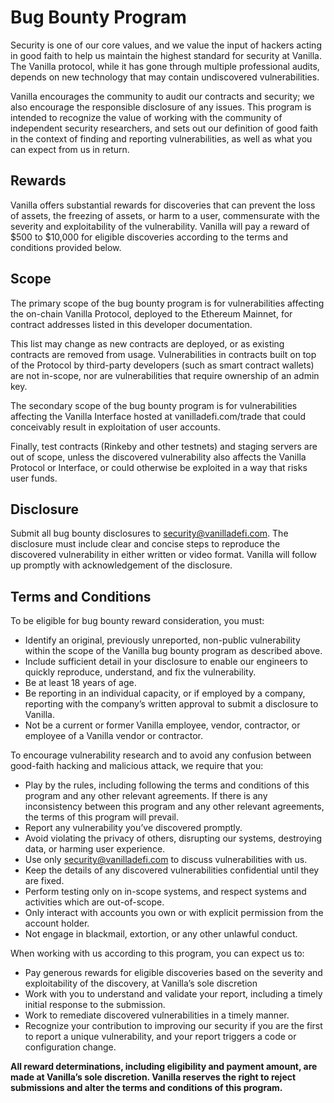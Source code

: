 
<StaticPage title='FAQ'>

# Bug Bounty Program

Security is one of our core values, and we value the input of hackers acting in good faith to help us maintain the highest standard for security at Vanilla. The Vanilla protocol, while it has gone through multiple professional audits, depends on new technology that may contain undiscovered vulnerabilities.

Vanilla encourages the community to audit our contracts and security; we also encourage the responsible disclosure of any issues. This program is intended to recognize the value of working with the community of independent security researchers, and sets out our definition of good faith in the context of finding and reporting vulnerabilities, as well as what you can expect from us in return.


## Rewards

Vanilla offers substantial rewards for discoveries that can prevent the loss of assets, the freezing of assets, or harm to a user, commensurate with the severity and exploitability of the vulnerability. Vanilla will pay a reward of $500 to $10,000 for eligible discoveries according to the terms and conditions provided below.

## Scope

The primary scope of the bug bounty program is for vulnerabilities affecting the on-chain Vanilla Protocol, deployed to the Ethereum Mainnet, for contract addresses listed in this developer documentation.

This list may change as new contracts are deployed, or as existing contracts are removed from usage. Vulnerabilities in contracts built on top of the Protocol by third-party developers (such as smart contract wallets) are not in-scope, nor are vulnerabilities that require ownership of an admin key.

The secondary scope of the bug bounty program is for vulnerabilities affecting the Vanilla Interface hosted at vanilladefi.com/trade that could conceivably result in exploitation of user accounts.

Finally, test contracts (Rinkeby and other testnets) and staging servers are out of scope, unless the discovered vulnerability also affects the Vanilla Protocol or Interface, or could otherwise be exploited in a way that risks user funds.

## Disclosure

Submit all bug bounty disclosures to <a href="mailto:security@vanilladefi.com">security@vanilladefi.com</a>. The disclosure must include clear and concise steps to reproduce the discovered vulnerability in either written or video format. Vanilla will follow up promptly with acknowledgement of the disclosure.

## Terms and Conditions

To be eligible for bug bounty reward consideration, you must:
* Identify an original, previously unreported, non-public vulnerability within the scope of the Vanilla bug bounty program as described above.
* Include sufficient detail in your disclosure to enable our engineers to quickly reproduce, understand, and fix the vulnerability.
* Be at least 18 years of age.
* Be reporting in an individual capacity, or if employed by a company, reporting with the company’s written approval to submit a disclosure to Vanilla.
* Not be a current or former Vanilla employee, vendor, contractor, or employee of a Vanilla vendor or contractor.

To encourage vulnerability research and to avoid any confusion between good-faith hacking and malicious attack, we require that you:

* Play by the rules, including following the terms and conditions of this program and any other relevant agreements. If there is any inconsistency between this program and any other relevant agreements, the terms of this program will prevail.
* Report any vulnerability you’ve discovered promptly.
* Avoid violating the privacy of others, disrupting our systems, destroying data, or harming user experience.
* Use only <a href="mailto:security@vanilladefi.com">security@vanilladefi.com</a> to discuss vulnerabilities with us.
* Keep the details of any discovered vulnerabilities confidential until they are fixed.
* Perform testing only on in-scope systems, and respect systems and activities which are out-of-scope.
* Only interact with accounts you own or with explicit permission from the account holder.
* Not engage in blackmail, extortion, or any other unlawful conduct.

When working with us according to this program, you can expect us to:

* Pay generous rewards for eligible discoveries based on the severity and exploitability of the discovery, at Vanilla’s sole discretion
* Work with you to understand and validate your report, including a timely initial response to the submission.
* Work to remediate discovered vulnerabilities in a timely manner.
* Recognize your contribution to improving our security if you are the first to report a unique vulnerability, and your report triggers a code or configuration change.

**All reward determinations, including eligibility and payment amount, are made at Vanilla’s sole discretion. Vanilla reserves the right to reject submissions and alter the terms and conditions of this program.**

</StaticPage>
